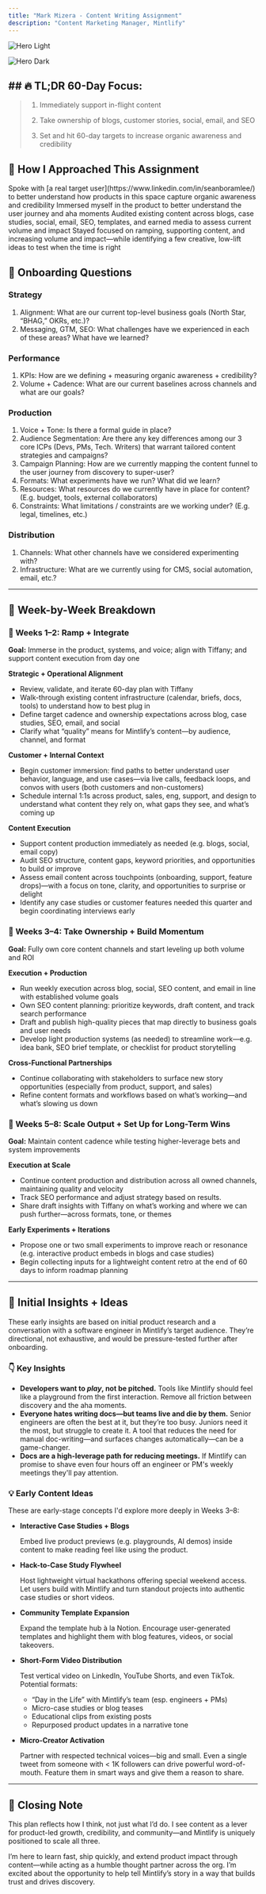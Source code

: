 ```yaml
---
title: "Mark Mizera - Content Writing Assignment"
description: "Content Marketing Manager, Mintlify"
---
```


<img
  className="block dark:hidden"
  src="/images/hero-light.png"
  alt="Hero Light"
/>

<img
  className="hidden dark:block"
  src="/images/hero-dark.png"
  alt="Hero Dark"
/>

## ## 🔥 TL;DR 60-Day Focus:

> 1. Immediately support in-flight content
>
> 2. Take ownership of blogs, customer stories, social, email, and SEO
>
> 3. Set and hit 60-day targets to increase organic awareness and credibility

## 🧠 How I Approached This Assignment

<CardGroup cols={2}>
  <Card title="User Research" icon="pen-to-square" href="https://mintlify.com/docs/quickstart">
    Spoke with [a real target user](https://www.linkedin.com/in/seanboramlee/) to better understand how products in this space capture organic awareness and credibility
  </Card>
  <Card title="DX" icon="screwdriver-wrench" href="https://mintlify.com/docs/development">
    Immersed myself in the product to better understand the user journey and aha moments
  </Card>
  <Card title="Content Audit" icon="sparkles">
    Audited existing content across blogs, case studies, social, email, SEO, templates, and earned media to assess current volume and impact
  </Card>
  <Card title="Job-to-Be-Done" icon="bullseye">
    Stayed focused on ramping, supporting content, and increasing volume and impact—while identifying a few creative, low-lift ideas to test when the time is right
  </Card>
</CardGroup>

## 🔎 Onboarding Questions

### Strategy

1. Alignment: What are our current top-level business goals (North Star, “BHAG,” OKRs, etc.)?
2. Messaging, GTM, SEO: What challenges have we experienced in each of these areas? What have we learned?

### Performance

1. KPIs: How are we defining \+ measuring organic awareness \+ credibility?
2. Volume \+ Cadence: What are our current baselines across channels and what are our goals?

### Production

1. Voice \+ Tone: Is there a formal guide in place?
2. Audience Segmentation: Are there any key differences among our 3 core ICPs (Devs, PMs, Tech. Writers) that warrant tailored content strategies and campaigns?
3. Campaign Planning: How are we currently mapping the content funnel to the user journey from discovery to super-user?
4. Formats: What experiments have we run? What did we learn?
5. Resources: What resources do we currently have in place for content? (E.g. budget, tools, external collaborators)
6. Constraints: What limitations / constraints are we working under? (E.g. legal, timelines, etc.)

### Distribution

1. Channels: What other channels have we considered experimenting with?
2. Infrastructure: What are we currently using for CMS, social automation, email, etc.?

---

## 📆 Week-by-Week Breakdown

### 🧭 Weeks 1–2: Ramp \+ Integrate

**Goal:** Immerse in the product, systems, and voice; align with Tiffany; and support content execution from day one

**Strategic \+ Operational Alignment**

- Review, validate, and iterate 60-day plan with Tiffany
- Walk-through existing content infrastructure (calendar, briefs, docs, tools) to understand how to best plug in
- Define target cadence and ownership expectations across blog, case studies, SEO, email, and social
- Clarify what “quality” means for Mintlify’s content—by audience, channel, and format

**Customer \+ Internal Context**

- Begin customer immersion: find paths to better understand user behavior, language, and use cases—via live calls, feedback loops, and convos with users (both customers and non-customers)
- Schedule internal 1:1s across product, sales, eng, support, and design to understand what content they rely on, what gaps they see, and what’s coming up

**Content Execution**

- Support content production immediately as needed (e.g. blogs, social, email copy)
- Audit SEO structure, content gaps, keyword priorities, and opportunities to build or improve
- Assess email content across touchpoints (onboarding, support, feature drops)—with a focus on tone, clarity, and opportunities to surprise or delight
- Identify any case studies or customer features needed this quarter and begin coordinating interviews early

### 🔁 Weeks 3–4: Take Ownership \+ Build Momentum

**Goal:** Fully own core content channels and start leveling up both volume and ROI

**Execution \+ Production**

- Run weekly execution across blog, social, SEO content, and email in line with established volume goals
- Own SEO content planning: prioritize keywords, draft content, and track search performance
- Draft and publish high-quality pieces that map directly to business goals and user needs
- Develop light production systems (as needed) to streamline work—e.g. idea bank, SEO brief template, or checklist for product storytelling

**Cross-Functional Partnerships**

- Continue collaborating with stakeholders to surface new story opportunities (especially from product, support, and sales)
- Refine content formats and workflows based on what’s working—and what’s slowing us down

### 🚀 Weeks 5–8: Scale Output \+ Set Up for Long-Term Wins

**Goal:** Maintain content cadence while testing higher-leverage bets and system improvements

**Execution at Scale**

- Continue content production and distribution across all owned channels, maintaining quality and velocity
- Track SEO performance and adjust strategy based on results.
- Share draft insights with Tiffany on what’s working and where we can push further—across formats, tone, or themes

**Early Experiments \+ Iterations**

- Propose one or two small experiments to improve reach or resonance (e.g. interactive product embeds in blogs and case studies)
- Begin collecting inputs for a lightweight content retro at the end of 60 days to inform roadmap planning

---

## 💬 Initial Insights \+ Ideas

These early insights are based on initial product research and a conversation with a software engineer in Mintlify’s target audience. They’re directional, not exhaustive, and would be pressure-tested further after onboarding.

### 👇 Key Insights

- **Developers want to _play_, not be pitched.** Tools like Mintlify should feel like a playground from the first interaction. Remove all friction between discovery and the aha moments. 
- **Everyone hates writing docs—but teams live and die by them.** Senior engineers are often the best at it, but they’re too busy. Juniors need it the most, but struggle to create it. A tool that reduces the need for manual doc-writing—and surfaces changes automatically—can be a game-changer.
- **Docs are a high-leverage path for reducing meetings.** If Mintlify can promise to shave even four hours off an engineer or PM's weekly meetings they'll pay attention.

### 💡 Early Content Ideas

These are early-stage concepts I'd explore more deeply in Weeks 3–8:

- **Interactive Case Studies \+ Blogs**

  Embed live product previews (e.g. playgrounds, AI demos) inside content to make reading feel like using the product.
- **Hack-to-Case Study Flywheel**

  Host lightweight virtual hackathons offering special weekend access. Let users build with Mintlify and turn standout projects into authentic case studies or short videos.
- **Community Template Expansion**

  Expand the template hub à la Notion. Encourage user-generated templates and highlight them with blog features, videos, or social takeovers.
- **Short-Form Video Distribution**

  Test vertical video on LinkedIn, YouTube Shorts, and even TikTok. Potential formats:
  - “Day in the Life” with Mintlify’s team (esp. engineers \+ PMs)
  - Micro-case studies or blog teases
  - Educational clips from existing posts
  - Repurposed product updates in a narrative tone
- **Micro-Creator Activation**

  Partner with respected technical voices—big and small. Even a single tweet from someone with \< 1K followers can drive powerful word-of-mouth. Feature them in smart ways and give them a reason to share.

---

## 👋 Closing Note

This plan reflects how I think, not just what I’d do. I see content as a lever for product-led growth, credibility, and community—and Mintlify is uniquely positioned to scale all three.

I’m here to learn fast, ship quickly, and extend product impact through content—while acting as a humble thought partner across the org. I’m excited about the opportunity to help tell Mintlify’s story in a way that builds trust and drives discovery.
